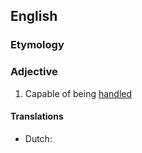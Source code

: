 ==English==

===Etymology===
{{suffix|handle|able}}

===Adjective===
{{en-adj|-}}

# Capable of being [[handle]]d

====Translations====
{{trans-top|capable of being handled}}
* Dutch: {{t-|nl|handelbaar}}
{{trans-mid}}
{{trans-bottom}}